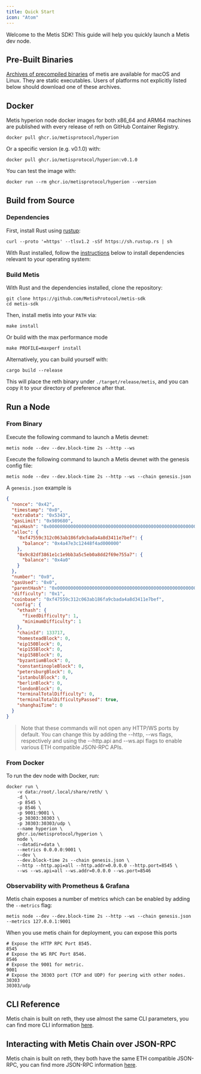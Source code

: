 ```yaml
---
title: Quick Start
icon: "Atom"
---
```


Welcome to the Metis SDK! This guide will help you quickly launch a Metis dev node.

## Pre-Built Binaries

[Archives of precompiled binaries](https://github.com/MetisProtocol/metis-sdk/releases/) of metis are available for macOS and Linux. They are static executables. Users of platforms not explicitly listed below should download one of these archives.

## Docker

Metis hyperion node docker images for both x86_64 and ARM64 machines are published with every release of reth on GitHub Container Registry.

```shell
docker pull ghcr.io/metisprotocol/hyperion
```

Or a specific version (e.g. v0.1.0) with:

```shell
docker pull ghcr.io/metisprotocol/hyperion:v0.1.0
```

You can test the image with:

```shell
docker run --rm ghcr.io/metisprotocol/hyperion --version
```

## Build from Source

### Dependencies

First, install Rust using [rustup](https://rustup.rs/):

```shell
curl --proto '=https' --tlsv1.2 -sSf https://sh.rustup.rs | sh
```

With Rust installed, follow the [instructions](https://github.com/MetisProtocol/metis-sdk/blob/main/CONTRIBUTING.md) below to install dependencies relevant to your operating system:

### Build Metis

With Rust and the dependencies installed, clone the repository:

```shell
git clone https://github.com/MetisProtocol/metis-sdk
cd metis-sdk
```

Then, install metis into your `PATH` via:

```shell
make install
```

Or build with the max performance mode

```shell
make PROFILE=maxperf install
```

Alternatively, you can build yourself with:

```shell
cargo build --release
```

This will place the reth binary under `./target/release/metis`, and you can copy it to your directory of preference after that.

## Run a Node

### From Binary

Execute the following command to launch a Metis devnet:

```shell
metis node --dev --dev.block-time 2s --http --ws
```

Execute the following command to launch a Metis devnet with the genesis config file:

```shell
metis node --dev --dev.block-time 2s --http --ws --chain genesis.json
```

A `genesis.json` example is

```json
{
  "nonce": "0x42",
  "timestamp": "0x0",
  "extraData": "0x5343",
  "gasLimit": "0x989680",
  "mixHash": "0x0000000000000000000000000000000000000000000000000000000000000000",
  "alloc": {
    "0xf47559c312c063ab186fa9cbada4a8d3411e7bef": {
      "balance": "0x4a47e3c12448f4ad000000"
    },
    "0x9c82df3861e1c1e9bb3a5c5eb0a8dd2f69e755a7": {
      "balance": "0x4a0"
    }
  },
  "number": "0x0",
  "gasUsed": "0x0",
  "parentHash": "0x0000000000000000000000000000000000000000000000000000000000000000",
  "difficulty": "0x1",
  "coinbase": "0xf47559c312c063ab186fa9cbada4a8d3411e7bef",
  "config": {
    "ethash": {
      "fixedDifficulty": 1,
      "minimumDifficulty": 1
    },
    "chainId": 133717,
    "homesteadBlock": 0,
    "eip150Block": 0,
    "eip155Block": 0,
    "eip158Block": 0,
    "byzantiumBlock": 0,
    "constantinopleBlock": 0,
    "petersburgBlock": 0,
    "istanbulBlock": 0,
    "berlinBlock": 0,
    "londonBlock": 0,
    "terminalTotalDifficulty": 0,
    "terminalTotalDifficultyPassed": true,
    "shanghaiTime": 0
  }
}
```

> Note that these commands will not open any HTTP/WS ports by default. You can change this by adding the --http, --ws flags, respectively and using the --http.api and --ws.api flags to enable various ETH compatible JSON-RPC APIs.

### From Docker

To run the dev node with Docker, run:

```shell
docker run \
    -v data:/root/.local/share/reth/ \
    -d \
    -p 8545 \
    -p 8546 \
    -p 9001:9001 \
    -p 30303:30303 \
    -p 30303:30303/udp \
    --name hyperion \
    ghcr.io/metisprotocol/hyperion \
    node \
    --datadir=data \
    --metrics 0.0.0.0:9001 \
    --dev \
    --dev.block-time 2s --chain genesis.json \
    --http --http.api=all --http.addr=0.0.0.0 --http.port=8545 \
    --ws --ws.api=all --ws.addr=0.0.0.0 --ws.port=8546
```

### Observability with Prometheus & Grafana

Metis chain exposes a number of metrics which can be enabled by adding the `--metrics` flag:

```shell
metis node --dev --dev.block-time 2s --http --ws --chain genesis.json --metrics 127.0.0.1:9001
```

When you use metis chain for deployment, you can expose this ports

```text
# Expose the HTTP RPC Port 8545.
8545
# Expose the WS RPC Port 8546.
8546
# Expose the 9001 for metric.
9001
# Expose the 30303 port (TCP and UDP) for peering with other nodes.
30303
30303/udp
```

## CLI Reference

Metis chain is built on reth, they use almost the same CLI parameters, you can find more CLI information [here](https://reth.rs/cli/reth.html).

## Interacting with Metis Chain over JSON-RPC

Metis chain is built on reth, they both have the same ETH compatible JSON-RPC, you can find more JSON-RPC information [here](https://reth.rs/jsonrpc/intro.html).
